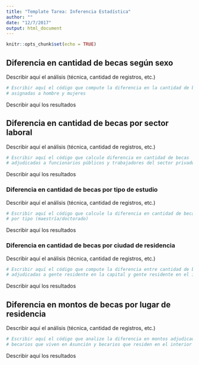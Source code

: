```yaml
---
title: "Template Tarea: Inferencia Estadística"
author: ""
date: "12/7/2017"
output: html_document
---
```


```r
knitr::opts_chunk$set(echo = TRUE)
```

## Diferencia en cantidad de becas según sexo

Describir aquí el análisis (técnica, cantidad de registros, etc.)

```r
# Escribir aquí el código que compute la diferencia en la cantidad de becas 
# asignadas a hombre y mujeres
```

Describir aquí los resultados

## Diferencia en cantidad de becas por sector laboral

Describir aquí el análisis (técnica, cantidad de registros, etc.)

```r
# Escribir aquí el código que calcule diferencia en cantidad de becas 
# adjudicadas a funcionarios públicos y trabajadores del sector privado
```

Describir aquí los resultados

### Diferencia en cantidad de becas por tipo de estudio

Describir aquí el análisis (técnica, cantidad de registros, etc.)

```r
# Escribir aquí el código que calcule la diferencia en cantidad de becas 
# por tipo (maestría/doctorado)
```

Describir aquí los resultados

### Diferencia en cantidad de becas por ciudad de residencia

Describir aquí el análisis (técnica, cantidad de registros, etc.)

```r
# Escribir aquí el código que compute la diferencia entre cantidad de becas 
# adjudicadas a gente residente en la capital y gente residente en el interior
```

Describir aquí los resultados

## Diferencia en montos de becas por lugar de residencia 

Describir aquí el análisis (técnica, cantidad de registros, etc.)

```r
# Escribir aquí el código que analize la diferencia en montos adjudicados entre 
# becarios que viven en Asunción y becarios que residen en el interior del país
```

Describir aquí los resultados